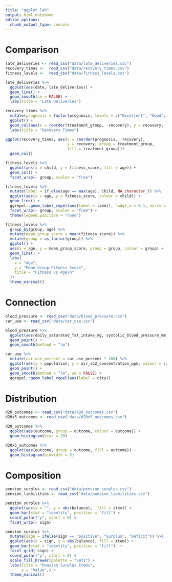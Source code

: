 ```yaml
---
title: "ggplot lab"
output: html_notebook
editor_options: 
  chunk_output_type: console
---
```


# Comparison

```r
late_deliveries <- read_csv("data/late_deliveries.csv")
recovery_times <-  read_csv("data/recovery_times.csv")
fitness_levels <-  read_csv("data/fitness_levels.csv")
```

```r
late_deliveries %>% 
  ggplot(aes(date, late_deliveries)) +
  geom_line() +
  geom_smooth(se = FALSE) +
  labs(title = "Late Deliveries")
```

```r
recovery_times %>% 
  mutate(prognosis = factor(prognosis, levels = c("Excellent", "Good", "Average", "Poor" ))) %>% 
  ggplot() +
  geom_col(aes(x = reorder(treatment_group, -recovery), y = recovery, fill = prognosis)) +
  labs(title = "Recovery Times")
```

```r
ggplot(recovery_times, aes(x = reorder(prognosis, -recovery), 
                           y = recovery, group = treatment_group, 
                           fill = treatment_group))+
  geom_col()
```

```r
fitness_levels %>% 
  ggplot(aes(x = child, y = fitness_score, fill = age)) +
  geom_col() +
  facet_wrap(~ group, scales = "free")
```

```r
fitness_levels %>% 
  mutate(label = if_else(age == max(age), child, NA_character_)) %>% 
  ggplot(aes(x = age, y = fitness_score, colour = child)) +
  geom_line() +
  ggrepel::geom_label_repel(aes(label = label), nudge_x = 0.1, na.rm = TRUE) +
  facet_wrap(~ group, scales = "free") +
  theme(legend.position = "none")
```

```r
fitness_levels %>%
  group_by(group, age) %>% 
  mutate(mean_group_score = mean(fitness_score)) %>%
  mutate(group = as_factor(group)) %>% 
  ggplot() +
  aes(x = age, y = mean_group_score, group = group, colour = group) +
  geom_line() +
  labs(
    x = "Age",
    y = "Mean Group Fitness Score",
    title = "Fitness vs Age\n"
  )+
  theme_minimal()
```

# Connection

```r
blood_pressure <- read_csv("data/blood_pressure.csv")
car_use <- read_csv("data/car_use.csv")
```

```r
blood_pressure %>% 
  ggplot(aes(daily_saturated_fat_intake_mg, systolic_blood_pressure_mm_hg)) +
  geom_point() +
  geom_smooth(method = "lm")
```

```r
car_use %>% 
  mutate(car_use_percent = car_use_percent * 100) %>% 
  ggplot(aes(x = population, y = air_so2_concentration_ppm, colour = car_use_percent)) +
  geom_point() +
  geom_smooth(method = "lm", se = FALSE) +
  ggrepel::geom_label_repel(aes(label = city))
```

# Distribution

```r
d20_outcomes <- read_csv("data/d20_outcomes.csv")
d20x5_outcomes <- read_csv("data/d20x5_outcomes.csv")
```

```r
d20_outcomes %>% 
  ggplot(aes(outcome, group = outcome, colour = outcome)) +
  geom_histogram(bins = 20)
```

```r
d20x5_outcomes %>% 
  ggplot(aes(outcome, group = outcome, fill = outcome)) +
  geom_histogram(binwidth = 5)
```

# Composition

```r
pension_surplus <- read_csv("data/pension_surplus.csv")
pension_liabilities <- read_csv("data/pension_liabilities.csv")
```

```r
pension_surplus %>% 
  ggplot(aes(x = "", y = abs(balance),  fill = item)) +
  geom_bar(stat = "identity", position = "fill") +
  coord_polar("y", start = 0) +
  facet_wrap(~ sign)
```

```r
pension_surplus %>%
  mutate(sign = ifelse(sign == "positive", "Surplus", "Deficit")) %>%
  ggplot(aes(x = sign, y = abs(balance), fill = item)) +
  geom_bar(stat = "identity", position = "fill")  +
  facet_grid(~sign) +
  coord_polar("y", start = 0) +
  scale_fill_brewer(palette = "Set1") +
  labs(title = "Pension Surplus Items",
       y = "Value",) +
  theme_minimal()
```

